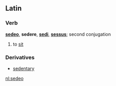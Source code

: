 ==Latin==
===Verb===
'''[[sedeo]]''', '''sedere''', '''[[sedi]]''', '''[[sessus]]'''; second conjugation

# to [[sit]]

===Derivatives===
*[[sedentary]]

[[nl:sedeo]]